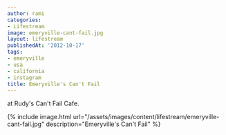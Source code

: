 ```yaml
---
author: rami
categories:
- Lifestream
image: emeryville-cant-fail.jpg
layout: lifestream
publishedAt: '2012-10-17'
tags:
- emeryville
- usa
- california
- instagram
title: Emeryville's Can't Fail
---
```


at Rudy's Can't Fail Cafe.

{% include image.html url="/assets/images/content/lifestream/emeryville-cant-fail.jpg" description="Emeryville's Can't Fail" %}